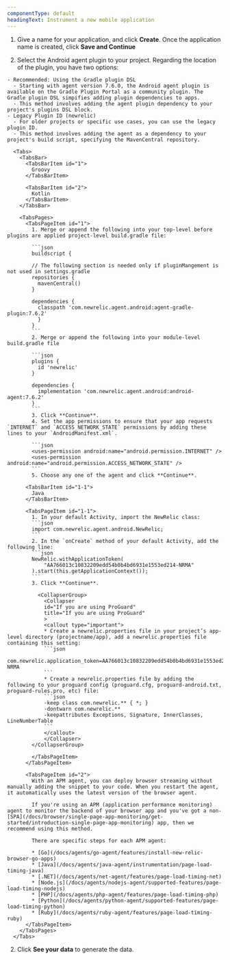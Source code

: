 ```yaml
---
componentType: default
headingText: Instrument a new mobile application
---
```


  1. Give a name for your application, and click **Create**. Once the application name is created, click **Save and Continue**
  
  2. Select the Android agent plugin to your project. Regarding the location of the plugin, you have two options:
      
    - Recommended: Using the Gradle plugin DSL
      - Starting with agent version 7.6.0, the Android agent plugin is available on the Gradle Plugin Portal as a community plugin. The Gradle plugin DSL simpifies adding plugin dependencies to apps.
      - This method involves adding the agent plugin dependency to your project's plugins DSL block.
    - Legacy Plugin ID (newrelic)
      - For older projects or specific use cases, you can use the legacy plugin ID.
      - This method involves adding the agent as a dependency to your project's build script, specifying the MavenCentral repository.

      <Tabs>
        <TabsBar>
          <TabsBarItem id="1">
            Groovy
          </TabsBarItem>

          <TabsBarItem id="2">
            Kotlin
          </TabsBarItem>
        </TabsBar>

        <TabsPages>
          <TabsPageItem id="1">
            1. Merge or append the following into your top-level before plugins are applied project-level build.gradle file:

            ```json
            buildscript {

            // The following section is needed only if pluginMangement is not used in settings.gradle 
            repositories {
              mavenCentral()
            }

            dependencies {
              classpath 'com.newrelic.agent.android:agent-gradle-plugin:7.6.2'
              }
            }
            ```
            2. Merge or append the following into your module-level build.gradle file

            ```json
            plugins {
              id 'newrelic'
            }

            dependencies {
              implementation 'com.newrelic.agent.android:android-agent:7.6.2'
            }
            ```
            3. Click **Continue**.
            4. Set the app permissions to ensure that your app requests `INTERNET` and `ACCESS_NETWORK_STATE` permissions by adding these lines to your `AndroidManifest.xml`.

            ```json
            <uses-permission android:name="android.permission.INTERNET" />
            <uses-permission android:name="android.permission.ACCESS_NETWORK_STATE" />
            ```
            5. Choose any one of the agent and click **Continue**.
          
          <TabsBarItem id="1-1">
            Java
          </TabsBarItem>

          <TabsPageItem id="1-1">
            1. In your default Activity, import the NewRelic class:
            ```json
            import com.newrelic.agent.android.NewRelic;
            ```
            2. In the `onCreate` method of your default Activity, add the following line:
            ```json
            NewRelic.withApplicationToken(
                "AA766013c10832209edd54b0b4bd6931e1553ed214-NRMA"
            ).start(this.getApplicationContext());
            ```
            3. Click **Continue**.

              <CollapserGroup>
                <Collapser
                id="If you are using ProGuard"
                title="If you are using ProGuard"
                >
                <callout type="important">
                * Create a newrelic.properties file in your project’s app-level directory (projectname/app), add a newrelic.properties file containing this setting:
                ```json
                com.newrelic.application_token=AA766013c10832209edd54b0b4bd6931e1553ed214-NRMA
                ```
                * Create a newrelic.properties file by adding the following to your proguard config (proguard.cfg, proguard-android.txt, proguard-rules.pro, etc) file:
                ```json
                -keep class com.newrelic.** { *; }
                -dontwarn com.newrelic.**
                -keepattributes Exceptions, Signature, InnerClasses, LineNumberTable
                ```
                </callout>
                </Collapser>
            </CollapserGroup>

            </TabsPageItem>
          </TabsPageItem>

          <TabsPageItem id="2">
            With an APM agent, you can deploy browser streaming without manually adding the snippet to your code. When you restart the agent, it automatically uses the latest version of the browser agent.

            If you're using an APM (application performance monitoring) agent to monitor the backend of your browser app and you've got a non-[SPA](/docs/browser/single-page-app-monitoring/get-started/introduction-single-page-app-monitoring) app, then we recommend using this method.

            There are specific steps for each APM agent:

            * [Go](/docs/agents/go-agent/features/install-new-relic-browser-go-apps)
            * [Java](/docs/agents/java-agent/instrumentation/page-load-timing-java)
            * [.NET](/docs/agents/net-agent/features/page-load-timing-net)
            * [Node.js](/docs/agents/nodejs-agent/supported-features/page-load-timing-nodejs)
            * [PHP](/docs/agents/php-agent/features/page-load-timing-php)
            * [Python](/docs/agents/python-agent/supported-features/page-load-timing-python)
            * [Ruby](/docs/agents/ruby-agent/features/page-load-timing-ruby)
          </TabsPageItem>
        </TabsPages>
      </Tabs>
  
  2. Click <DNT>**See your data**</DNT> to generate the data.